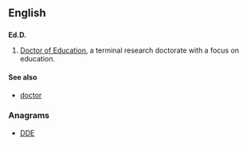==English==

==={{abbreviation}}===
'''Ed.D.'''

# [[Doctor of Education]], a terminal research doctorate with a focus on education.

====See also====
* [[doctor]]

===Anagrams===
* [[DDE#English|DDE]]